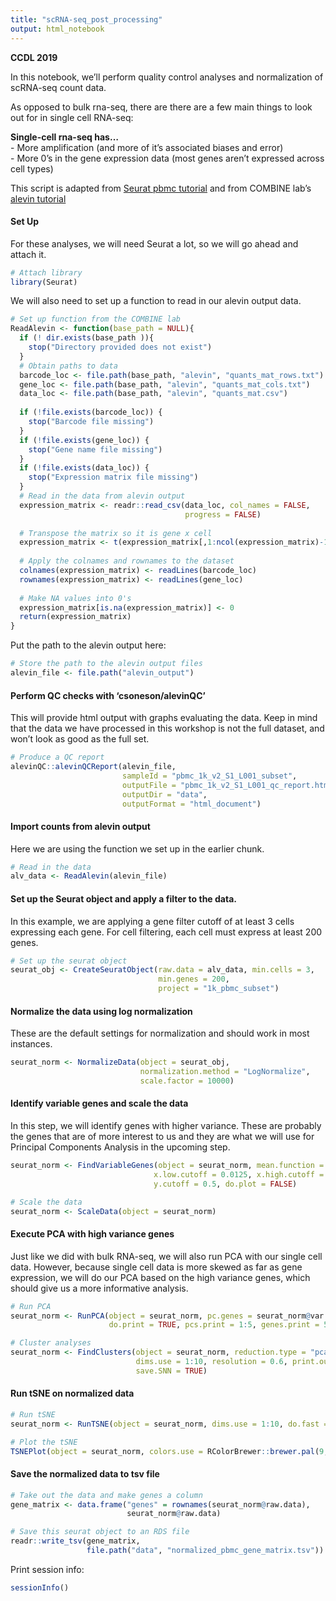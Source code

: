 ```yaml
---
title: "scRNA-seq_post_processing"
output: html_notebook
---
```


**CCDL 2019**

In this notebook, we'll perform quality control analyses and normalization of 
scRNA-seq count data. 

As opposed to bulk rna-seq, there are there are a few main things to look out for
in single cell RNA-seq:

**Single-cell rna-seq has...**  
- More amplification (and more of it's associated biases and error)  
- More 0's in the gene expression data (most genes aren't expressed across cell types)  

This script is adapted from [Seurat pbmc tutorial](https://satijalab.org/seurat/pbmc3k_tutorial.html) 
and from COMBINE lab's [alevin tutorial](https://combine-lab.github.io/alevin-tutorial/2018/alevin-seurat/)

#### Set Up 
For these analyses, we will need Seurat a lot, so we will go ahead and attach it.  
```r
# Attach library
library(Seurat)
```

We will also need to set up a function to read in our alevin output data.
```r
# Set up function from the COMBINE lab
ReadAlevin <- function(base_path = NULL){
  if (! dir.exists(base_path )){
    stop("Directory provided does not exist")
  }
  # Obtain paths to data
  barcode_loc <- file.path(base_path, "alevin", "quants_mat_rows.txt")
  gene_loc <- file.path(base_path, "alevin", "quants_mat_cols.txt")
  data_loc <- file.path(base_path, "alevin", "quants_mat.csv")
    
  if (!file.exists(barcode_loc)) {
    stop("Barcode file missing")
  }
  if (!file.exists(gene_loc)) {
    stop("Gene name file missing")
  }
  if (!file.exists(data_loc)) {
    stop("Expression matrix file missing")
  }
  # Read in the data from alevin output
  expression_matrix <- readr::read_csv(data_loc, col_names = FALSE, 
                                       progress = FALSE)
  
  # Transpose the matrix so it is gene x cell
  expression_matrix <- t(expression_matrix[,1:ncol(expression_matrix)-1])
  
  # Apply the colnames and rownames to the dataset
  colnames(expression_matrix) <- readLines(barcode_loc)
  rownames(expression_matrix) <- readLines(gene_loc)
    
  # Make NA values into 0's
  expression_matrix[is.na(expression_matrix)] <- 0
  return(expression_matrix)
}
```

Put the path to the alevin output here:
```r
# Store the path to the alevin output files
alevin_file <- file.path("alevin_output")
```

#### Perform QC checks with 'csoneson/alevinQC'
This will provide html output with graphs evaluating the data. Keep in mind that 
the data we have processed in this workshop is not the full dataset, and won't 
look as good as the full set.
```r
# Produce a QC report
alevinQC::alevinQCReport(alevin_file,
                         sampleId = "pbmc_1k_v2_S1_L001_subset", 
                         outputFile = "pbmc_1k_v2_S1_L001_qc_report.html", 
                         outputDir = "data",
                         outputFormat = "html_document")
```

#### Import counts from alevin output
Here we are using the function we set up in the earlier chunk. 
```r
# Read in the data
alv_data <- ReadAlevin(alevin_file)
```

#### Set up the Seurat object and apply a filter to the data. 
In this example, we are applying a gene filter cutoff of at least 3 cells 
expressing each gene. 
For cell filtering, each cell must express at least 200 genes.
```r
# Set up the seurat object 
seurat_obj <- CreateSeuratObject(raw.data = alv_data, min.cells = 3,
                                 min.genes = 200, 
                                 project = "1k_pbmc_subset")
```

#### Normalize the data using log normalization
These are the default settings for normalization and should work in most 
instances. 
```r
seurat_norm <- NormalizeData(object = seurat_obj, 
                             normalization.method = "LogNormalize",
                             scale.factor = 10000)
```

#### Identify variable genes and scale the data
In this step, we will identify genes with higher variance. 
These are probably the genes that are of more interest to us and they are what 
we will use for Principal Components Analysis in the upcoming step.
```r
seurat_norm <- FindVariableGenes(object = seurat_norm, mean.function = ExpMean,
                                x.low.cutoff = 0.0125, x.high.cutoff = 3,
                                y.cutoff = 0.5, do.plot = FALSE)

# Scale the data
seurat_norm <- ScaleData(object = seurat_norm)
```

#### Execute PCA with high variance genes
Just like we did with bulk RNA-seq, we will also run PCA with our single cell data. 
However, because single cell data is more skewed as far as gene expression, we 
will do our PCA based on the high variance genes, which should give us a more 
informative analysis.
```r
# Run PCA
seurat_norm <- RunPCA(object = seurat_norm, pc.genes = seurat_norm@var.genes,
                      do.print = TRUE, pcs.print = 1:5, genes.print = 5)

# Cluster analyses
seurat_norm <- FindClusters(object = seurat_norm, reduction.type = "pca", 
                            dims.use = 1:10, resolution = 0.6, print.output = 0, 
                            save.SNN = TRUE)
```

#### Run tSNE on normalized data
```r
# Run tSNE 
seurat_norm <- RunTSNE(object = seurat_norm, dims.use = 1:10, do.fast = TRUE)

# Plot the tSNE
TSNEPlot(object = seurat_norm, colors.use = RColorBrewer::brewer.pal(9, "Greys"))
```

#### Save the normalized data to tsv file
```r
# Take out the data and make genes a column
gene_matrix <- data.frame("genes" = rownames(seurat_norm@raw.data),
                          seurat_norm@raw.data)

# Save this seurat object to an RDS file
readr::write_tsv(gene_matrix, 
                 file.path("data", "normalized_pbmc_gene_matrix.tsv"))
```

Print session info:
```r
sessionInfo()
```
